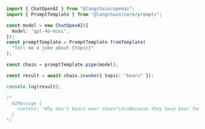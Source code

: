 ```typescript
import { ChatOpenAI } from "@langchain/openai";
import { PromptTemplate } from "@langchain/core/prompts";

const model = new ChatOpenAI({
  model: "gpt-4o-mini",
});
const promptTemplate = PromptTemplate.fromTemplate(
  "Tell me a joke about {topic}"
);

const chain = promptTemplate.pipe(model);

const result = await chain.invoke({ topic: "bears" });

console.log(result);

/*
  AIMessage {
    content: "Why don't bears wear shoes?\n\nBecause they have bear feet!",
  }
*/
```